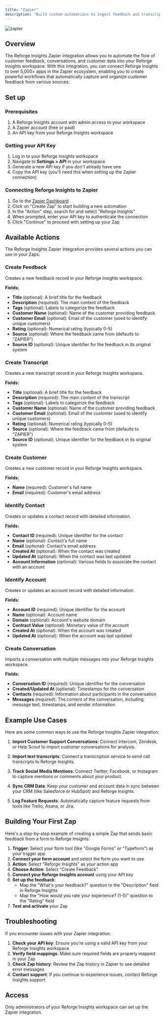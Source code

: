 ```yaml
---
title: "Zapier"
description: "Build custom automations to ingest feedback and transcripts with Zapier"
---
```


![zapier](/images/zapier.png)

## Overview

The Reforge Insights Zapier integration allows you to automate the flow of customer feedback, conversations, and customer data into your Reforge Insights workspace. With this integration, you can connect Reforge Insights to over 5,000+ apps in the Zapier ecosystem, enabling you to create powerful workflows that automatically capture and organize customer feedback from various sources.

## Set up

### Prerequisites

1. A Reforge Insights account with admin access to your workspace
2. A Zapier account (free or paid)
3. An API key from your Reforge Insights workspace

### Getting your API Key

1. Log in to your Reforge Insights workspace
2. Navigate to **Settings > API** in your workspace
3. Generate a new API key if you don't already have one
4. Copy the API key (you'll need this when setting up the Zapier connection)

### Connecting Reforge Insights to Zapier

1. Go to the [Zapier Dashboard](https://zapier.com/app/dashboard)
2. Click on "Create Zap" to start building a new automation
3. In the "Action" step, search for and select "Reforge Insights"
4. When prompted, enter your API key to authenticate the connection
5. Click "Continue" to proceed with setting up your Zap

## Available Actions

The Reforge Insights Zapier integration provides several actions you can use in your Zaps:

### Create Feedback

Creates a new feedback record in your Reforge Insights workspace.

**Fields:**

- **Title** (optional): A brief title for the feedback
- **Description** (required): The main content of the feedback
- **Tags** (optional): Labels to categorize the feedback
- **Customer Name** (optional): Name of the customer providing feedback
- **Customer Email** (optional): Email of the customer (used to identify unique customers)
- **Rating** (optional): Numerical rating (typically 0-5)
- **Source** (optional): Where the feedback came from (defaults to "ZAPIER")
- **Source ID** (optional): Unique identifier for the feedback in its original system

### Create Transcript

Creates a new transcript record in your Reforge Insights workspace.

**Fields:**

- **Title** (optional): A brief title for the feedback
- **Description** (required): The main content of the transcript
- **Tags** (optional): Labels to categorize the feedback
- **Customer Name** (optional): Name of the customer providing feedback
- **Customer Email** (optional): Email of the customer (used to identify unique customers)
- **Rating** (optional): Numerical rating (typically 0-5)
- **Source** (optional): Where the feedback came from (defaults to "ZAPIER")
- **Source ID** (optional): Unique identifier for the feedback in its original system

### Create Customer

Creates a new customer record in your Reforge Insights workspace.

**Fields:**

- **Name** (required): Customer's full name
- **Email** (required): Customer's email address

### Identify Contact

Creates or updates a contact record with detailed information.

**Fields:**

- **Contact ID** (required): Unique identifier for the contact
- **Name** (optional): Contact's full name
- **Email** (optional): Contact's email address
- **Created At** (optional): When the contact was created
- **Updated At** (optional): When the contact was last updated
- **Account Information** (optional): Various fields to associate the contact with an account

### Identify Account

Creates or updates an account record with detailed information.

**Fields:**

- **Account ID** (required): Unique identifier for the account
- **Name** (optional): Account name
- **Domain** (optional): Account's website domain
- **Contract Value** (optional): Monetary value of the account
- **Created At** (optional): When the account was created
- **Updated At** (optional): When the account was last updated

### Create Conversation

Imports a conversation with multiple messages into your Reforge Insights workspace.

**Fields:**

- **Conversation ID** (required): Unique identifier for the conversation
- **Created/Updated At** (optional): Timestamps for the conversation
- **Contacts** (required): Information about participants in the conversation
- **Messages** (required): The content of the conversation, including message text, timestamps, and sender information

## Example Use Cases

Here are some common ways to use the Reforge Insights Zapier integration:

1. **Import Customer Support Conversations**: Connect Intercom, Zendesk, or Help Scout to import customer conversations for analysis.

2. **Import text transcripts**: Connect a transcription service to send call transcripts to Reforge Insights.

3. **Track Social Media Mentions**: Connect Twitter, Facebook, or Instagram to capture mentions or comments about your product.

4. **Sync CRM Data**: Keep your customer and account data in sync between your CRM (like Salesforce or HubSpot) and Reforge Insights.

5. **Log Feature Requests**: Automatically capture feature requests from tools like Trello, Asana, or Jira.

## Building Your First Zap

Here's a step-by-step example of creating a simple Zap that sends basic feedback from a form to Reforge Insights:

1. **Trigger**: Select your form tool (like "Google Forms" or "Typeform") as your trigger app
2. **Connect your form account** and select the form you want to use
3. **Action**: Select "Reforge Insights" as your action app
4. **Choose Action**: Select "Create Feedback"
5. **Connect your Reforge Insights account** using your API key
6. **Set up the feedback**:
   - Map the "What's your feedback?" question to the "Description" field in Reforge Insights
   - Map the "How would you rate your experience? (1-5)" question to the "Rating" field
7. **Test and activate** your Zap

## Troubleshooting

If you encounter issues with your Zapier integration:

1. **Check your API key**: Ensure you're using a valid API key from your Reforge Insights workspace
2. **Verify field mappings**: Make sure required fields are properly mapped in your Zap
3. **Check Zap history**: Review the Zap history in Zapier to see detailed error messages
4. **Contact support**: If you continue to experience issues, contact Reforge Insights support

## Access

Only administrators of your Reforge Insights workspace can set up the Zapier integration.
